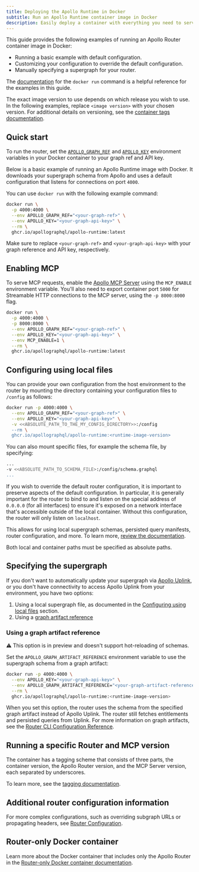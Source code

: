 ```yaml
---
title: Deploying the Apollo Runtime in Docker
subtitle: Run an Apollo Runtime container image in Docker
description: Easily deploy a container with everything you need to serve GraphQL requests using Apollo.
---
```



This guide provides the following examples of running an Apollo Router container image in Docker:

* Running a basic example with default configuration.
* Customizing your configuration to override the default configuration.
* Manually specifying a supergraph for your router.

The [documentation](https://docs.docker.com/engine/reference/run/) for the `docker run` command is a helpful reference for the examples in this guide.

The exact image version to use depends on which release you wish to use. In the following examples, replace `<image version>` with your chosen version. For additional details on versioning, see the [container tags documentation](https://github.com/apollographql/apollo-runtime?tab=readme-ov-file#container-tags).

<ElasticNotice />

## Quick start

To run the router, set the [`APOLLO_GRAPH_REF`](/graphos/routing/configuration/envvars#apollo_graph_ref) and [`APOLLO_KEY`](/graphos/routing/configuration/envvars#apollo_key) environment variables in your Docker container to your graph ref and API key.

Below is a basic example of running an Apollo Runtime image with Docker. It downloads your supergraph schema from Apollo and uses a default configuration that listens for connections on port `4000`.

You can use `docker run` with the following example command:

```bash title="Docker"
docker run \
  -p 4000:4000 \
  --env APOLLO_GRAPH_REF="<your-graph-ref>" \
  --env APOLLO_KEY="<your-graph-api-key>" \
  --rm \
  ghcr.io/apollographql/apollo-runtime:latest
```

Make sure to replace `<your-graph-ref>` and `<your-graph-api-key>` with your graph reference and API key, respectively.

## Enabling MCP

To serve MCP requests, enable the [Apollo MCP Server](/apollo-mcp-server) using the `MCP_ENABLE` environment variable. You'll also need to export container port `5000` for Streamable HTTP connections to the MCP server, using the `-p 8000:8000` flag.

```bash title="Docker" {3, 6}
docker run \
  -p 4000:4000 \
  -p 8000:8000 \
  --env APOLLO_GRAPH_REF="<your-graph-ref>" \
  --env APOLLO_KEY="<your-graph-api-key>" \
  --env MCP_ENABLE=1 \
  --rm \
  ghcr.io/apollographql/apollo-runtime:latest
```

## Configuring using local files

You can provide your own configuration from the host environment to the router by mounting the directory containing your configuration files to `/config` as follows:

```bash title="Docker"
docker run -p 4000:4000 \
  --env APOLLO_GRAPH_REF="<your-graph-ref>" \
  --env APOLLO_KEY="<your-graph-api-key>" \
  -v <<ABSOLUTE_PATH_TO_THE_MY_CONFIG_DIRECTORY>>:/config
  --rm \
  ghcr.io/apollographql/apollo-runtime:<runtime-image-version>
```

You can also mount specific files, for example the schema file, by specifying:

```bash title="Docker"
...
-v <<ABSOLUTE_PATH_TO_SCHEMA_FILE>:/config/schema.graphql 
...
```

If you wish to override the default router configuration, it is important to preserve aspects of the default configuration. In particular, it is generally important for the router to bind to and listen on the special address of `0.0.0.0` (for all interfaces) to ensure it's exposed on a network interface that's accessible outside of the local container. Without this configuration, the router will only listen on `localhost`.

This allows for using local supergraph schemas, persisted query manifests, router configuration, and more. To learn more, [review the documentation](https://github.com/apollographql/apollo-runtime?tab=readme-ov-file#configuring-using-local-files).

<Note>

Both local and container paths must be specified as absolute paths.

</Note>

## Specifying the supergraph

If you don't want to automatically update your supergraph via [Apollo Uplink](/federation/managed-federation/uplink/), or you don't have connectivity to access Apollo Uplink from your environment, you have two options:

1. Using a local supergraph file, as documented in the [Configuring using local files](#configuring-using-local-files) section.
1. Using a [graph artifact reference](#using-a-graph-artifact-reference)

### Using a graph artifact reference

⚠️ This option is in preview and doesn't support hot-reloading of schemas.

Set the `APOLLO_GRAPH_ARTIFACT_REFERENCE` environment variable to use the supergraph schema from a graph artifact:

```bash
docker run -p 4000:4000 \
  --env APOLLO_KEY="<your-graph-api-key>" \
  --env APOLLO_GRAPH_ARTIFACT_REFERENCE="<your-graph-artifact-reference>" \
  --rm \
  ghcr.io/apollographql/apollo-runtime:<runtime-image-version>
```

When you set this option, the router uses the schema from the specified graph artifact instead of Apollo Uplink.
The router still fetches entitlements and persisted queries from Uplink.
For more information on graph artifacts, see the [Router CLI Configuration Reference](/graphos/routing/configuration/cli#--graph-artifact-reference).

## Running a specific Router and MCP version

The container has a tagging scheme that consists of three parts, the container version, the Apollo Router version, and the MCP Server version, each separated by underscores.

To learn more, see the [tagging documentation](https://github.com/apollographql/apollo-runtime?tab=readme-ov-file#container-tags).

## Additional router configuration information

For more complex configurations, such as overriding subgraph URLs or propagating headers, see [Router Configuration](/graphos/routing/configuration/overview/).

## Router-only Docker container

Learn more about the Docker container that includes only the Apollo Router in the [Router-only Docker container documentation](docker-router-only).
